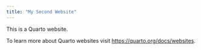 ```yaml
---
title: "My Second Website"
---
```


This is a Quarto website.

To learn more about Quarto websites visit <https://quarto.org/docs/websites>.
